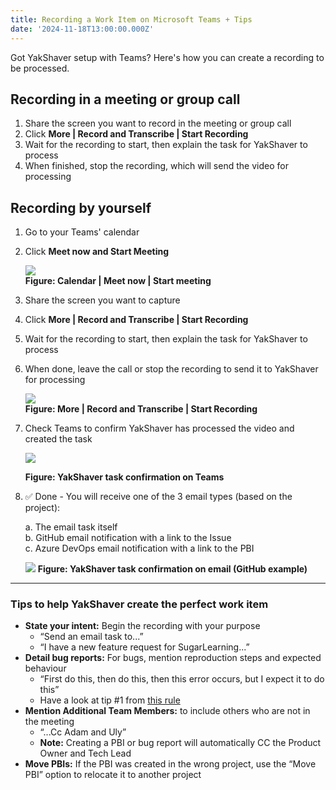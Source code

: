 ```yaml
---
title: Recording a Work Item on Microsoft Teams + Tips
date: '2024-11-18T13:00:00.000Z'
---
```


Got YakShaver setup with Teams? Here's how you can create a recording to be processed.

## Recording in a meeting or group call

1. Share the screen you want to record in the meeting or group call
2. Click **More | Record and Transcribe | Start Recording**
3. Wait for the recording to start, then explain the task for YakShaver to process
4. When finished, stop the recording, which will send the video for processing

## Recording by yourself

1. Go to your Teams' calendar
2. Click **Meet now and Start Meeting**

   ![](/YakShaver/Blogs/meeting-with-yourself.png)\
   **Figure: Calendar | Meet now | Start meeting**
3. Share the screen you want to capture
4. Click **More | Record and Transcribe | Start Recording**
5. Wait for the recording to start, then explain the task for YakShaver to process
6. When done, leave the call or stop the recording to send it to YakShaver for processing

   ![](/YakShaver/Blogs/start-recording.png)\
   **Figure: More | Record and Transcribe | Start Recording**
7. Check Teams to confirm YakShaver has processed the video and created the task

   ![](/YakShaver/yakshaver-is-done.png)
   
   **Figure: YakShaver task confirmation on Teams**

8. ✅ Done - You will receive one of the 3 email types (based on the project):

   a. The email task itself   
   b. GitHub email notification with a link to the Issue   
   c. Azure DevOps email notification with a link to the PBI

   ![](/YakShaver/yakshaver-github-email.png)
   **Figure: YakShaver task confirmation on email (GitHub example)**

***

### Tips to help YakShaver create the perfect work item

* **State your intent:** Begin the recording with your purpose
  * “Send an email task to...”
  * “I have a new feature request for SugarLearning...”
* **Detail bug reports:** For bugs, mention reproduction steps and expected behaviour
  * “First do this, then do this, then this error occurs, but I expect it to do this”
  * Have a look at tip #1 from [this rule](https://www.ssw.com.au/rules/report-bugs-and-suggestions/#tip-1-draft-your-bug-with-enough-details)
* **Mention Additional Team Members:** to include others who are not in the meeting
  * “...Cc Adam and Uly”
  * **Note:** Creating a PBI or bug report will automatically CC the Product Owner and Tech Lead
* **Move PBIs:** If the PBI was created in the wrong project, use the “Move PBI” option to relocate it to another project
